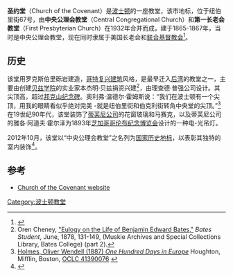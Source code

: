 {{Infobox NRHP
| name =中央公理会教堂
| nrhp_type = nhl
| image = Church of the covenant.jpg
| location= [[波士顿|波士顿]]纽伯里街67号
| lat_degrees = 42 | lat_minutes = 21 | lat_seconds = 07.00 | lat_direction = N
| long_degrees = 71 | long_minutes = 4 | long_seconds = 26.00 | long_direction = W
| built =1867
|designated_nrhp_type= 2012年10月17日
| added = 2012年10月17日
| refnum=12001012<ref name="nris">{{NRISref|2007a}}</ref>
}}
'''圣约堂'''（Church of the Covenant）是[[波士顿|波士顿]]的一座教堂，该市地标，位于纽伯里街67号，由'''中央公理会教堂'''（Central Congregational Church）和'''第一长老会教堂'''（First Presbyterian Church）在1932年合并而成，建于1865-1867年，当时是中央公理会教堂，现在同时隶属于美国长老会和[[联合基督教会|联合基督教会]]<ref>{{Cite web |url=http://www.pluralism.org/research/profiles/display.php?profile=71806 |title="Church of the Covenant" ''The Pluralism Project'' |accessdate=2013-03-24 |archive-date=2007-09-27 |archive-url=https://web.archive.org/web/20070927191759/http://www.pluralism.org/research/profiles/display.php?profile=71806 |dead-url=no }}</ref>。

==历史==
该堂用罗克斯伯里砾岩建造，[[哥特复兴建筑|哥特复兴建筑]]风格，是最早迁入[[后湾|后湾]]的教堂之一，主要由创建[[贝兹学院|贝兹学院]]的实业家本杰明·贝兹捐资兴建<ref>Oren Cheney, [http://books.google.com/books?id=SSIEAAAAYAAJ&printsec=titlepage&vq=eulogy "Eulogy on the Life of Benjamin Edward Bates,"] {{Wayback|url=http://books.google.com/books?id=SSIEAAAAYAAJ&printsec=titlepage&vq=eulogy |date=20121113235154 }} ''Bates Student'', June, 1878, 131-149, (Muskie Archives and Special Collections Library, Bates College) (part 2).</ref>，由理查德·普强公司设计。其尖顶高{{convert|240|ft|m|sing=on}}，超过[[邦克山纪念碑|邦克山纪念碑]]。奥利弗·温德尔·霍姆斯说：“我们在波士顿有一个尖顶，用我的眼睛看似乎绝对完美 -就是纽伯里街和伯克利街转角中央堂的尖顶。”<ref>[http://www.gutenberg.org/etext/7322 Holmes, Oliver Wendell (1887) ''One Hundred Days in Europe''] {{Wayback|url=http://www.gutenberg.org/etext/7322 |date=20090924231948 }} Houghton, Mifflin, Boston, [http://worldcat.org/oclc/41390076 OCLC 41390076] {{Wayback|url=http://worldcat.org/oclc/41390076 |date=20070929095732 }}</ref> 在19世纪90年代，该堂装饰了[[蒂芙尼公司|蒂芙尼公司]]的花窗玻璃和马赛克，以及蒂芙尼公司的雅各·阿道夫·霍尔泽为1893年[[芝加哥哥伦布纪念博览会|芝加哥哥伦布纪念博览会]]设计的一种电-光吊灯。 

2012年10月，该堂以“中央公理会教堂”之名列为[[国家历史地标|国家历史地标]]，以表彰其独特的室内装饰<ref>{{cite web|url=http://www.doi.gov/news/pressreleases/Interior-Designates-27-New-National-Landmarks.cfm|title=Interior Designates 27 New National Landmarks|accessdate=2012-11-04|archive-date=2012-11-12|archive-url=https://web.archive.org/web/20121112084932/http://www.doi.gov/news/pressreleases/Interior-Designates-27-New-National-Landmarks.cfm|dead-url=no}}</ref>。

==参考==
{{reflist}}
* [https://web.archive.org/web/20130327054259/http://www.churchofthecovenant.org/ Church of the Covenant website]

{{s-start}}
{{succession box
| before=[[公园街教堂|公园街教堂]]
| title=波士顿最高建筑物
| years=1867–1915<br><small>72 m</small>
| after=[[波士顿海关塔楼|波士顿海关塔楼]]
}}
{{s-end}}
[[Category:波士顿教堂|Category:波士顿教堂]]